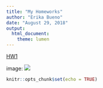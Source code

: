 ```yaml
---
title: "My Homeworks"
author: "Erika Bueno"
date: "August 29, 2018"
output: 
  html_document: 
    theme: lumen
---
```


[HW1](https://eribue.github.io/COMP-BIOL/) 

image: ![](http://static.saferbrand.com/media/articles/images/597/sb_us_colorado_potato_bug_44191738.jpg)

```r
knitr::opts_chunk$set(echo = TRUE)
```

